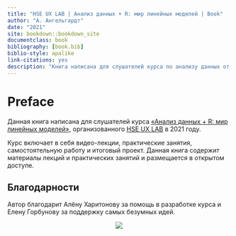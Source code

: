 ```yaml
--- 
title: "HSE UX LAB | Анализ данных + R: мир линейных моделей | Book"
author: "А. Ангельгардт"
date: "2021"
site: bookdown::bookdown_site
documentclass: book
bibliography: [book.bib]
biblio-style: apalike
link-citations: yes
description: "Книга написана для слушателей курса по анализу данных от HSE UX LAB"
---
```


# Preface {-}
Данная книга написана для слушателей курса [«Анализ данных + R: мир линейных моделей»](https://sites.google.com/view/hse-ux-lab-andan-course), организованного [HSE UX LAB](https://social.hse.ru/cognus) в 2021 году.

Курс включает в себя видео-лекции, практические занятия, самостоятельную работу и итоговый проект. Данная книга содержит материалы лекций и практических занятий и размещается в открытом доступе.

## Благодарности {-}
Автор благодарит Алёну Харитонову за помощь в разработке курса и Елену Горбунову за поддержку самых безумных идей.

<center>
![](img/letsgo.png)
</center>
